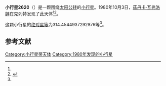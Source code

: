 {{Infobox planet
| bgcolour = #FFFFC0
| name = 2620 Santana
| symbol = 
| image = 
| caption = 
| discovery = yes
| discovery_ref = 
| discoverer = [[茲丹卡·瓦弗洛娃|茲丹卡·瓦弗洛娃]]
| discovery_site = [[克列特|克列特]] 
| discovered = 1980年10月3日
| designations = yes
| mp_name = 
| named_after = 
| alt_names = 1980 TN/ 1973 FB / 1974 MC
| mp_category = [[主带小行星|主带小行星]]
| orbit_ref = <ref name="a">[http://ssd.jpl.nasa.gov/sbdb.cgi?sstr=2620 2620 Santana] {{Wayback|url=http://ssd.jpl.nasa.gov/sbdb.cgi?sstr=2620 |date=20210717084143 }}，小行星數據庫瀏覽器（JPL Small-Body Database Browser）－[[美国国家航空航天局|美国国家航空航天局]]喷气推进实验室</ref>
| epoch = 2456400.5 (2013年4月18日更新)
| aphelion = {{convert|3.061584909516291|AU|km|3|abbr=on|lk=out}}
| perihelion = {{convert|2.657766189085363|AU|km|3|abbr=on}}
| semimajor = {{convert|2.859675549300827|AU|km|3|abbr=on}}
| eccentricity = 0.070605688
| period = 1766.337015 [[日|日]]<br />4.84[[儒略年|儒略年]]
| avg_speed = 
| inclination = 3.086746888106499
| asc_node = 73.06414092879298
| mean_anomaly = 
| arg_peri = 314.4544937292876
| satellites = 
| physical_characteristics = yes
| dimensions = 
| mass = 
| density = 
| surface_grav = 
| escape_velocity = 
| sidereal_day = 
| axial_tilt = 
| pole_ecliptic_lat = 
| pole_ecliptic_lon = 
| albedo = 
| temperatures= 
| temp_name1 = 
| mean_temp_1 = 
| max_temp_1 = 
| temp_name2 = 
| max_temp_2 = 
| spectral_type = 
| abs_magnitude = 314.4544937292876
}}

'''小行星2620'''（{{lang-en|2620 Santana}}）是一颗围绕[[太阳|太阳]][[公转|公转]]的[[小行星|小行星]]。1980年10月3日，[[茲丹卡·瓦弗洛娃|茲丹卡·瓦弗洛娃]]在克列特发现了此天体<ref name="a" /><ref>{{cite news|title=小行星列表|url=http://cfa-www.harvard.edu/iau/lists/NumberedMPs.txt|accessdate=2013-07-08|newspaper=哈佛大学|archive-date=2008-05-17|archive-url=https://web.archive.org/web/20080517010638/http://cfa-www.harvard.edu/iau/lists/NumberedMPs.txt|dead-url=no}}</ref>。

这颗小行星的[[绝对星等|绝对星等]]为314.4544937292876等<ref name="a" />。

==参考文献==
{{reflist}}
{{Minor Planet Number|[[小行星2619|小行星2619]]|[[小行星2621|小行星2621]]}}

{{小天体}}

[[Category:小行星带天体|Category:小行星带天体]]
[[Category:1980年发现的小行星|Category:1980年发现的小行星]]

{{asteroid-stub}}